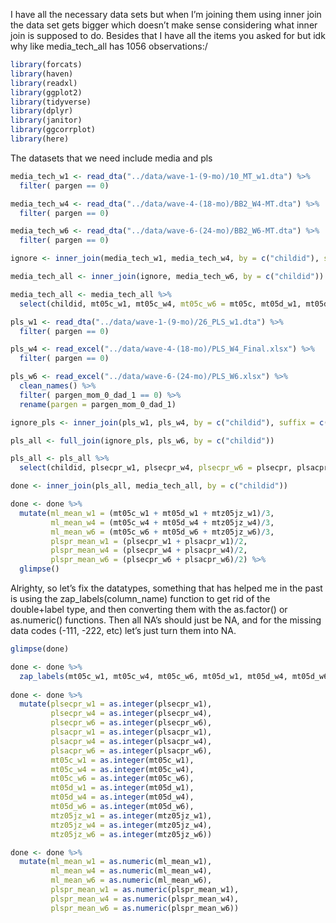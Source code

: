 


I have all the necessary data sets but when I'm joining them using inner join the 
data set gets bigger which doesn't make sense considering what inner join is 
supposed to do. Besides that I have all the items you asked for but idk why like media_tech_all has 1056 observations:/

```r
library(forcats)
library(haven)
library(readxl)
library(ggplot2)
library(tidyverse)
library(dplyr)
library(janitor)
library(ggcorrplot)
library(here)
```


The datasets that we need include media and pls
```r
media_tech_w1 <- read_dta("../data/wave-1-(9-mo)/10_MT_w1.dta") %>% 
  filter( pargen == 0)

media_tech_w4 <- read_dta("../data/wave-4-(18-mo)/BB2_W4-MT.dta") %>% 
  filter( pargen == 0)

media_tech_w6 <- read_dta("../data/wave-6-(24-mo)/BB2_W6-MT.dta") %>% 
  filter( pargen == 0)
```

```r
ignore <- inner_join(media_tech_w1, media_tech_w4, by = c("childid"), suffix = c("_w1", "_w4"))

media_tech_all <- inner_join(ignore, media_tech_w6, by = c("childid"))
```

```r
media_tech_all <- media_tech_all %>% 
  select(childid, mt05c_w1, mt05c_w4, mt05c_w6 = mt05c, mt05d_w1, mt05d_w4, mt05d_w6= mt05d,  mtz05jz_w1, mtz05jz_w4, mtz05jz_w6 = mtz05jz)
```

```r
pls_w1 <- read_dta("../data/wave-1-(9-mo)/26_PLS_w1.dta") %>% 
  filter( pargen == 0)

pls_w4 <- read_excel("../data/wave-4-(18-mo)/PLS_W4_Final.xlsx") %>% 
  filter( pargen == 0)

pls_w6 <- read_excel("../data/wave-6-(24-mo)/PLS_W6.xlsx") %>%
  clean_names() %>% 
  filter( pargen_mom_0_dad_1 == 0) %>% 
  rename(pargen = pargen_mom_0_dad_1)
```

```r
ignore_pls <- inner_join(pls_w1, pls_w4, by = c("childid"), suffix = c("_w1", "_w4"))

pls_all <- full_join(ignore_pls, pls_w6, by = c("childid"))

```

```r
pls_all <- pls_all %>% 
  select(childid, plsecpr_w1, plsecpr_w4, plsecpr_w6 = plsecpr, plsacpr_w1, plsacpr_w4, plsacpr_w6 = plsacpr) 
```

```r
done <- inner_join(pls_all, media_tech_all, by = c("childid")) 

done <- done %>% 
  mutate(ml_mean_w1 = (mt05c_w1 + mt05d_w1 + mtz05jz_w1)/3,
         ml_mean_w4 = (mt05c_w4 + mt05d_w4 + mtz05jz_w4)/3,
         ml_mean_w6 = (mt05c_w6 + mt05d_w6 + mtz05jz_w6)/3,
         plspr_mean_w1 = (plsecpr_w1 + plsacpr_w1)/2,
         plspr_mean_w4 = (plsecpr_w4 + plsacpr_w4)/2,
         plspr_mean_w6 = (plsecpr_w6 + plsacpr_w6)/2) %>% 
  glimpse()
```
Alrighty, so let's fix the datatypes, something that has helped me in the past is using the zap_labels(column_name) function to get rid of the double+label type, and then converting them with the as.factor() or as.numeric() functions. Then all NA's should just be NA, and for the missing data codes (-111, -222, etc) let's just turn them into NA.

```r
glimpse(done)

done <- done %>% 
  zap_labels(mt05c_w1, mt05c_w4, mt05c_w6, mt05d_w1, mt05d_w4, mt05d_w6, mtz05jz_w1, mtz05jz_w4, mtz05jz_w6)
  
done <- done %>% 
  mutate(plsecpr_w1 = as.integer(plsecpr_w1),
         plsecpr_w4 = as.integer(plsecpr_w4),
         plsecpr_w6 = as.integer(plsecpr_w6),
         plsacpr_w1 = as.integer(plsacpr_w1),
         plsacpr_w4 = as.integer(plsacpr_w4),
         plsacpr_w6 = as.integer(plsacpr_w6),
         mt05c_w1 = as.integer(mt05c_w1),
         mt05c_w4 = as.integer(mt05c_w4),
         mt05c_w6 = as.integer(mt05c_w6),
         mt05d_w1 = as.integer(mt05d_w1),
         mt05d_w4 = as.integer(mt05d_w4),
         mt05d_w6 = as.integer(mt05d_w6),
         mtz05jz_w1 = as.integer(mtz05jz_w1),
         mtz05jz_w4 = as.integer(mtz05jz_w4),
         mtz05jz_w6 = as.integer(mtz05jz_w6))

done <- done %>% 
  mutate(ml_mean_w1 = as.numeric(ml_mean_w1),
         ml_mean_w4 = as.numeric(ml_mean_w4),
         ml_mean_w6 = as.numeric(ml_mean_w6),
         plspr_mean_w1 = as.numeric(plspr_mean_w1),
         plspr_mean_w4 = as.numeric(plspr_mean_w4),
         plspr_mean_w6 = as.numeric(plspr_mean_w6))
```




